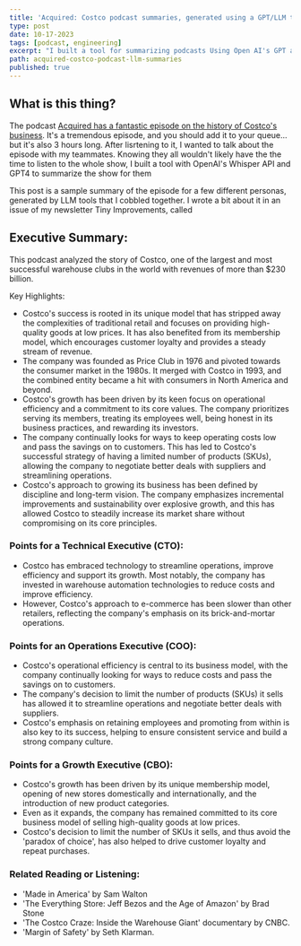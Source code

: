 ```yaml
---
title: 'Acquired: Costco podcast summaries, generated using a GPT/LLM tool'
type: post
date: 10-17-2023
tags: [podcast, engineering]
excerpt: "I built a tool for summarizing podcasts Using Open AI's GPT and transcription APIs. This is a sample of its output for an episode of the Acquired podcast about Costco's history and business."
path: acquired-costco-podcast-llm-summaries
published: true
---
```


## What is this thing?

The podcast [Acquired has a fantastic episode on the history of Costco's business](https://www.acquired.fm/episodes/costco). It's a tremendous episode, and you should add it to your queue... but it's also 3 hours long. After lisrtening to it, I wanted to talk about the episode with my teammates. Knowing they all wouldn't likely have the the time to listen to the whole show, I built a tool with OpenAI's Whisper API and GPT4 to summarize the show for them

This post is a sample summary of the episode for a few different personas, generated by LLM tools that I cobbled together. I wrote a bit about it in an issue of my newsletter Tiny Improvements, called

## Executive Summary:

This podcast analyzed the story of Costco, one of the largest and most successful warehouse clubs in the world with revenues of more than $230 billion.

Key Highlights:

- Costco's success is rooted in its unique model that has stripped away the complexities of traditional retail and focuses on providing high-quality goods at low prices. It has also benefited from its membership model, which encourages customer loyalty and provides a steady stream of revenue.
- The company was founded as Price Club in 1976 and pivoted towards the consumer market in the 1980s. It merged with Costco in 1993, and the combined entity became a hit with consumers in North America and beyond.
- Costco's growth has been driven by its keen focus on operational efficiency and a commitment to its core values. The company prioritizes serving its members, treating its employees well, being honest in its business practices, and rewarding its investors.
- The company continually looks for ways to keep operating costs low and pass the savings on to customers. This has led to Costco's successful strategy of having a limited number of products (SKUs), allowing the company to negotiate better deals with suppliers and streamlining operations.
- Costco's approach to growing its business has been defined by discipline and long-term vision. The company emphasizes incremental improvements and sustainability over explosive growth, and this has allowed Costco to steadily increase its market share without compromising on its core principles.

### Points for a Technical Executive (CTO):

- Costco has embraced technology to streamline operations, improve efficiency and support its growth. Most notably, the company has invested in warehouse automation technologies to reduce costs and improve efficiency.
- However, Costco's approach to e-commerce has been slower than other retailers, reflecting the company's emphasis on its brick-and-mortar operations.

### Points for an Operations Executive (COO):

- Costco's operational efficiency is central to its business model, with the company continually looking for ways to reduce costs and pass the savings on to customers.
- The company's decision to limit the number of products (SKUs) it sells has allowed it to streamline operations and negotiate better deals with suppliers.
- Costco's emphasis on retaining employees and promoting from within is also key to its success, helping to ensure consistent service and build a strong company culture.

### Points for a Growth Executive (CBO):

- Costco's growth has been driven by its unique membership model, opening of new stores domestically and internationally, and the introduction of new product categories.
- Even as it expands, the company has remained committed to its core business model of selling high-quality goods at low prices.
- Costco's decision to limit the number of SKUs it sells, and thus avoid the 'paradox of choice', has also helped to drive customer loyalty and repeat purchases.

### Related Reading or Listening:

- 'Made in America' by Sam Walton
- 'The Everything Store: Jeff Bezos and the Age of Amazon' by Brad Stone
- 'The Costco Craze: Inside the Warehouse Giant' documentary by CNBC.
- 'Margin of Safety' by Seth Klarman.

